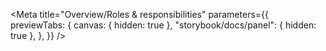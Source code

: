 
<Meta
	title="Overview/Roles & responsibilities"
	parameters={{
		previewTabs: {
			canvas: { hidden: true },
			"storybook/docs/panel": { hidden: true },
		},
	}}
/>
